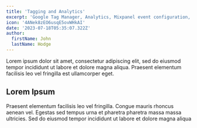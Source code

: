 ```yaml
---
title: 'Tagging and Analytics'
excerpt: 'Google Tag Manager, Analytics, Mixpanel event configuration, and HubSpot data pipeline.'
icon: '4ANek8zEO6usqE5ovWHkAI'
date: '2023-07-18T05:35:07.322Z'
author:
  firstName: John
  lastName: Hodge
---
```


Lorem ipsum dolor sit amet, consectetur adipiscing elit, sed do eiusmod tempor incididunt ut labore et dolore magna aliqua. Praesent elementum facilisis leo vel fringilla est ullamcorper eget.

## Lorem Ipsum

Praesent elementum facilisis leo vel fringilla. Congue mauris rhoncus aenean vel. Egestas sed tempus urna et pharetra pharetra massa massa ultricies. Sed do eiusmod tempor incididunt ut labore et dolore magna aliqua

